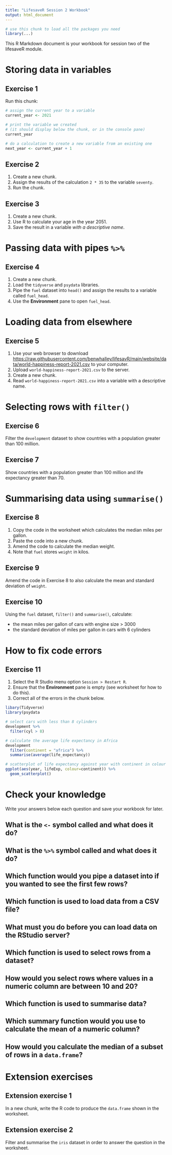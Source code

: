 ```yaml
---
title: "LifesaveR Session 2 Workbook"
output: html_document
---
```


```r
# use this chunk to load all the packages you need
library(...)
```

This R Markdown document is your workbook for session two of the lifesaveR module.

# Storing data in variables

## Exercise 1

Run this chunk:

```r
# assign the current year to a variable
current_year <- 2021

# print the variable we created
# (it should display below the chunk, or in the console pane)
current_year

# do a calculation to create a new variable from an existing one
next_year <- current_year + 1
```

## Exercise 2

1. Create a new chunk.
2. Assign the results of the calculation `2 * 35` to the variable `seventy`.
3. Run the chunk.

## Exercise 3

1. Create a new chunk.
2. Use R to calculate your age in the year 2051.
3. Save the result in a variable _with a descriptive name_.

# Passing data with pipes `%>%`

## Exercise 4

1. Create a new chunk.
2. Load the `tidyverse` and `psydata` libraries.
3. Pipe the `fuel` dataset into `head()` and assign the results to a variable called `fuel_head`.
4. Use the **Environment** pane to open `fuel_head`.

# Loading data from elsewhere

## Exercise 5

1. Use your web browser to download
[https://raw.githubusercontent.com/benwhalley/lifesavR/main/website/data/world-happiness-report-2021.csv](https://raw.githubusercontent.com/benwhalley/lifesavR/main/website/data/world-happiness-report-2021.csv) to your computer.
2. Upload `world-happiness-report-2021.csv` to the server.
3. Create a new chunk.
4. Read `world-happiness-report-2021.csv` into a variable with a descriptive name.

# Selecting rows with `filter()`

## Exercise 6

Filter the `development` dataset to show countries with a population greater than 100 million.

## Exercise 7

Show countries with a population greater than 100 million and life expectancy greater than 70.


# Summarising data using `summarise()`

## Exercise 8

1. Copy the code in the worksheet which calculates the median miles per gallon.
2. Paste the code into a new chunk.
3. Amend the code to calculate the median weight.
4. Note that `fuel` stores `weight` in kilos.

## Exercise 9

Amend the code in Exercise 8 to also calculate the mean and standard deviation of `weight`.

## Exercise 10

Using the `fuel` dataset, `filter()` and `summarise()`, calculate:

- the mean miles per gallon of cars with engine size > 3000
- the standard deviation of miles per gallon in cars with 6 cylinders



# How to fix code errors

## Exercise 11

1. Select the R Studio menu option `Session > Restart R`.
2. Ensure that the **Environment** pane is empty (see worksheet for how to do this).
3. Correct all of the errors in the chunk below.

```r
libary(Tidyverse)
library(psydata

# select cars with less than 8 cylinders
development %>%
  filter(cyl > 8)

# calculate the average life expectancy in Africa
development
  filter(continent = "africa") %>%
  summarise(average(life_expectancy))

# scatterplot of life expectancy against year with continent in colour
ggplot(aes(year, lifeExp, colour=continent)) %>%
  geom_scatterplot()
```



# Check your knowledge

Write your answers below each question and save your workbook for later.

## What is the `<-` symbol called and what does it do?

## What is the `%>%` symbol called and what does it do?

## Which function would you pipe a dataset into if you wanted to see the first few rows?

## Which function is used to load data from a CSV file?

## What must you do before you can load data on the RStudio server?

## Which function is used to select rows from a dataset?

## How would you select rows where values in a numeric column are between 10 and 20?

## Which function is used to summarise data?

## Which summary function would you use to calculate the mean of a numeric column?

## How would you calculate the median of a subset of rows in a `data.frame`?

# Extension exercises

## Extension exercise 1

In a new chunk, write the R code to produce the `data.frame` shown in the worksheet.

## Extension exercise 2

Filter and summarise the `iris` dataset in order to answer the question in the worksheet.